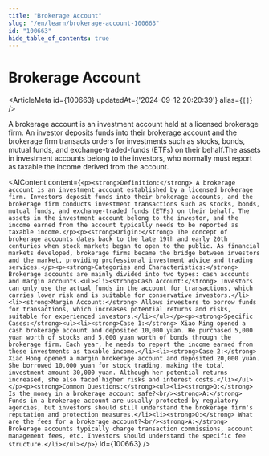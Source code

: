 ```yaml
---
title: "Brokerage Account"
slug: "/en/learn/brokerage-account-100663"
id: "100663"
hide_table_of_contents: true
---
```



# Brokerage Account

<ArticleMeta id={100663} updatedAt={'2024-09-12 20:20:39'} alias={`[]`} />
<div className='border-solid border-b border-t-0 my-4 border-[var(--ifm-color-gray-300)]' />

A brokerage account is an investment account held at a licensed brokerage firm. An investor deposits funds into their brokerage account and the brokerage firm transacts orders for investments such as stocks, bonds, mutual funds, and exchange-traded-funds (ETFs) on their behalf.The assets in investment accounts belong to the investors, who normally must report as taxable the income derived from the account.

<AIContent content={`<p><strong>Definition:</strong> A brokerage account is an investment account established by a licensed brokerage firm. Investors deposit funds into their brokerage accounts, and the brokerage firm conducts investment transactions such as stocks, bonds, mutual funds, and exchange-traded funds (ETFs) on their behalf. The assets in the investment account belong to the investor, and the income earned from the account typically needs to be reported as taxable income.</p><p><strong>Origin:</strong> The concept of brokerage accounts dates back to the late 19th and early 20th centuries when stock markets began to open to the public. As financial markets developed, brokerage firms became the bridge between investors and the market, providing professional investment advice and trading services.</p><p><strong>Categories and Characteristics:</strong> Brokerage accounts are mainly divided into two types: cash accounts and margin accounts.<ul><li><strong>Cash Account:</strong> Investors can only use the actual funds in the account for transactions, which carries lower risk and is suitable for conservative investors.</li><li><strong>Margin Account:</strong> Allows investors to borrow funds for transactions, which increases potential returns and risks, suitable for experienced investors.</li></ul></p><p><strong>Specific Cases:</strong><ul><li><strong>Case 1:</strong> Xiao Ming opened a cash brokerage account and deposited 10,000 yuan. He purchased 5,000 yuan worth of stocks and 5,000 yuan worth of bonds through the brokerage firm. Each year, he needs to report the income earned from these investments as taxable income.</li><li><strong>Case 2:</strong> Xiao Hong opened a margin brokerage account and deposited 20,000 yuan. She borrowed 10,000 yuan for stock trading, making the total investment amount 30,000 yuan. Although her potential returns increased, she also faced higher risks and interest costs.</li></ul></p><p><strong>Common Questions:</strong><ul><li><strong>Q:</strong> Is the money in a brokerage account safe?<br/><strong>A:</strong> Funds in a brokerage account are usually protected by regulatory agencies, but investors should still understand the brokerage firm's reputation and protection measures.</li><li><strong>Q:</strong> What are the fees for a brokerage account?<br/><strong>A:</strong> Brokerage accounts typically charge transaction commissions, account management fees, etc. Investors should understand the specific fee structure.</li></ul></p>`} id={100663} />
